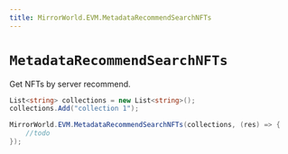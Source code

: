 ```yaml
---
title: MirrorWorld.EVM.MetadataRecommendSearchNFTs
---
```


# `MetadataRecommendSearchNFTs`

Get NFTs by server recommend.

```csharp
List<string> collections = new List<string>();
collections.Add("collection 1");

MirrorWorld.EVM.MetadataRecommendSearchNFTs(collections, (res) => {
    //todo
});
```